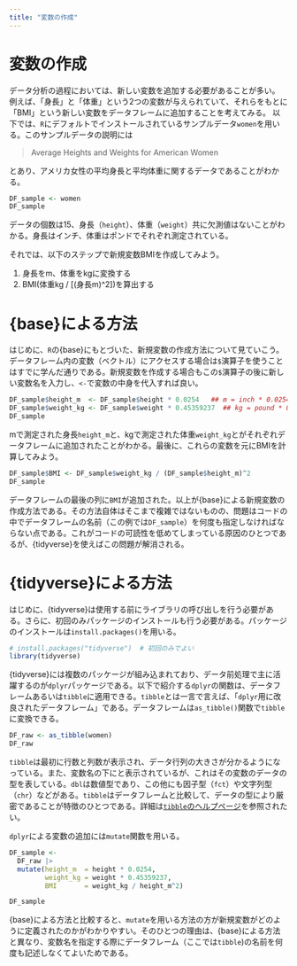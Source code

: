 ```yaml
---
title: "変数の作成"
---
```


# 変数の作成
データ分析の過程においては、新しい変数を追加する必要があることが多い。
例えば、「身長」と「体重」という2つの変数が与えられていて、それらをもとに「BMI」という新しい変数をデータフレームに追加することを考えてみる。
以下では、`R`にデフォルトでインストールされているサンプルデータ`women`を用いる。このサンプルデータの説明には

> Average Heights and Weights for American Women

とあり、アメリカ女性の平均身長と平均体重に関するデータであることがわかる。

```r
DF_sample <- women
DF_sample
```
データの個数は15、身長（`height`）、体重（`weight`）共に欠測値はないことがわかる。身長はインチ、体重はポンドでそれぞれ測定されている。

それでは、以下のステップで新規変数BMIを作成してみよう。  

1. 身長をm、体重をkgに変換する  
2. BMI(体重kg / [(身長m)^2])を算出する

# {base}による方法
はじめに、`R`の{base}にもとづいた、新規変数の作成方法について見ていこう。  
データフレーム内の変数（ベクトル）にアクセスする場合は`$`演算子を使うことはすでに学んだ通りである。新規変数を作成する場合もこの`$`演算子の後に新しい変数名を入力し、`<-`で変数の中身を代入すれば良い。

```r
DF_sample$height_m  <- DF_sample$height * 0.0254   ## m = inch * 0.0254
DF_sample$weight_kg <- DF_sample$weight * 0.45359237  ## kg = pound * 0.45359237
DF_sample
```
mで測定された身長`height_m`と、kgで測定された体重`weight_kg`とがそれぞれデータフレームに追加されたことがわかる。最後に、これらの変数を元にBMIを計算してみよう。

```r
DF_sample$BMI <- DF_sample$weight_kg / (DF_sample$height_m)^2 
DF_sample
```

データフレームの最後の列に`BMI`が追加された。以上が{base}による新規変数の作成方法である。その方法自体はそこまで複雑ではないものの、問題はコードの中でデータフレームの名前（この例では`DF_sample`）を何度も指定しなければならない点である。これがコードの可読性を低めてしまっている原因のひとつであるが、{tidyverse}を使えばこの問題が解消される。

# {tidyverse}による方法

はじめに、{tidyverse}は使用する前にライブラリの呼び出しを行う必要がある。さらに、初回のみパッケージのインストールも行う必要がある。パッケージのインストールは`install.packages()`を用いる。

```r
# install.packages("tidyverse")  # 初回のみでよい
library(tidyverse)
```

{tidyverse}には複数のパッケージが組み込まれており、データ前処理で主に活躍するのが`dplyr`パッケージである。以下で紹介する`dplyr`の関数は、データフレームあるいは`tibble`に適用できる。`tibble`とは一言で言えば、「`dplyr`用に改良されたデータフレーム」である。データフレームは`as_tibble()`関数で`tibble`に変換できる。

```r
DF_raw <- as_tibble(women)
DF_raw
```

`tibble`は最初に行数と列数が表示され、データ行列の大きさが分かるようになっている。また、変数名の下に<dbl>と表示されているが、これはその変数のデータの型を表している。`dbl`は数値型であり、この他にも因子型（`fct`）や文字列型（`chr`）などがある。`tibble`はデータフレームと比較して、データの型により厳密であることが特徴のひとつである。詳細は[`tibble`のヘルプページ](https://tibble.tidyverse.org/articles/types.html)を参照されたい。


`dplyr`による変数の追加には`mutate`関数を用いる。
```r
DF_sample <- 
  DF_raw |>
  mutate(height_m  = height * 0.0254,
         weight_kg = weight * 0.45359237,
         BMI       = weight_kg / height_m^2)

DF_sample
```

{base}による方法と比較すると、`mutate`を用いる方法の方が新規変数がどのように定義されたのかがわかりやすい。そのひとつの理由は、{base}による方法と異なり、変数名を指定する際にデータフレーム（ここでは`tibble`)の名前を何度も記述しなくてよいためである。
